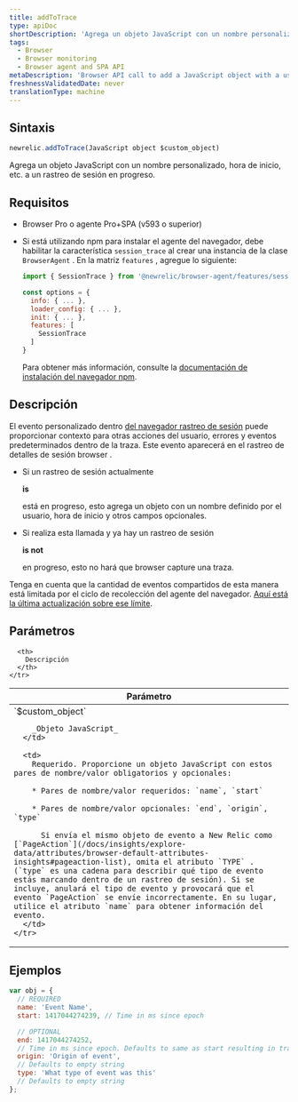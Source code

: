 ```yaml
---
title: addToTrace
type: apiDoc
shortDescription: 'Agrega un objeto JavaScript con un nombre personalizado, hora de inicio, etc. a un rastreo de sesión en progreso.'
tags:
  - Browser
  - Browser monitoring
  - Browser agent and SPA API
metaDescription: 'Browser API call to add a JavaScript object with a user-defined name, start time, etc. to a session trace already in progress.'
freshnessValidatedDate: never
translationType: machine
---
```


## Sintaxis

```js
newrelic.addToTrace(JavaScript object $custom_object)
```

Agrega un objeto JavaScript con un nombre personalizado, hora de inicio, etc. a un rastreo de sesión en progreso.

## Requisitos

* Browser Pro o agente Pro+SPA (v593 o superior)

* Si está utilizando npm para instalar el agente del navegador, debe habilitar la característica `session_trace` al crear una instancia de la clase `BrowserAgent` . En la matriz `features` , agregue lo siguiente:

  ```js
  import { SessionTrace } from '@newrelic/browser-agent/features/session_trace';

  const options = {
    info: { ... },
    loader_config: { ... },
    init: { ... },
    features: [
      SessionTrace
    ]
  }
  ```

  Para obtener más información, consulte la [documentación de instalación del navegador npm](https://www.npmjs.com/package/@newrelic/browser-agent#new-relic-browser-agent).

## Descripción

El evento personalizado dentro [del navegador rastreo de sesión](/docs/browser/new-relic-browser/browser-pro-features/session-traces-exploring-webpages-life-cycle) puede proporcionar contexto para otras acciones del usuario, errores y eventos predeterminados dentro de la traza. Este evento aparecerá en el rastreo de detalles de sesión browser .

* Si un rastreo de sesión actualmente

  <DNT>**is**</DNT>

  está en progreso, esto agrega un objeto con un nombre definido por el usuario, hora de inicio y otros campos opcionales.

* Si realiza esta llamada y ya hay un rastreo de sesión

  <DNT>**is not**</DNT>

  en progreso, esto no hará que browser capture una traza.

Tenga en cuenta que la cantidad de eventos compartidos de esta manera está limitada por el ciclo de recolección del agente del navegador. [Aquí está la última actualización sobre ese límite](/docs/release-notes/new-relic-browser-release-notes/browser-agent-release-notes/browser-agent-v1026/#:~:text=Adjusted%20PageAction%20limits,events%20per%20harvest).

## Parámetros

<table>
  <thead>
    <tr>
      <th width="25%">
        Parámetro
      </th>

      <th>
        Descripción
      </th>
    </tr>
  </thead>

  <tbody>
    <tr>
      <td>
        `$custom_object`

        _Objeto JavaScript_
      </td>

      <td>
        Requerido. Proporcione un objeto JavaScript con estos pares de nombre/valor obligatorios y opcionales:

        * Pares de nombre/valor requeridos: `name`, `start`

        * Pares de nombre/valor opcionales: `end`, `origin`, `type`

          Si envía el mismo objeto de evento a New Relic como [`PageAction`](/docs/insights/explore-data/attributes/browser-default-attributes-insights#pageaction-list), omita el atributo `TYPE` . (`type` es una cadena para describir qué tipo de evento estás marcando dentro de un rastreo de sesión). Si se incluye, anulará el tipo de evento y provocará que el evento `PageAction` se envíe incorrectamente. En su lugar, utilice el atributo `name` para obtener información del evento.
      </td>
    </tr>
  </tbody>
</table>

## Ejemplos

```js
var obj = {
  // REQUIRED
  name: 'Event Name',
  start: 1417044274239, // Time in ms since epoch

  // OPTIONAL
  end: 1417044274252,
  // Time in ms since epoch. Defaults to same as start resulting in trace object with a duration of zero.
  origin: 'Origin of event',
  // Defaults to empty string
  type: 'What type of event was this'
  // Defaults to empty string
};
```